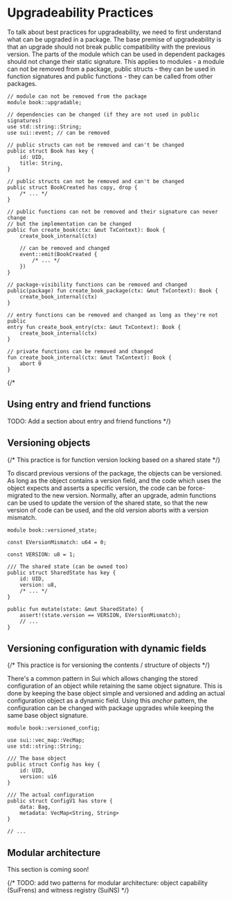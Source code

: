 # Upgradeability Practices

To talk about best practices for upgradeability, we need to first understand what can be upgraded in
a package. The base premise of upgradeability is that an upgrade should not break public
compatibility with the previous version. The parts of the module which can be used in dependent
packages should not change their static signature. This applies to modules - a module can not be
removed from a package, public structs - they can be used in function signatures and public
functions - they can be called from other packages.

```move
// module can not be removed from the package
module book::upgradable;

// dependencies can be changed (if they are not used in public signatures)
use std::string::String;
use sui::event; // can be removed

// public structs can not be removed and can't be changed
public struct Book has key {
    id: UID,
    title: String,
}

// public structs can not be removed and can't be changed
public struct BookCreated has copy, drop {
    /* ... */
}

// public functions can not be removed and their signature can never change
// but the implementation can be changed
public fun create_book(ctx: &mut TxContext): Book {
    create_book_internal(ctx)

    // can be removed and changed
    event::emit(BookCreated {
        /* ... */
    })
}

// package-visibility functions can be removed and changed
public(package) fun create_book_package(ctx: &mut TxContext): Book {
    create_book_internal(ctx)
}

// entry functions can be removed and changed as long as they're not public
entry fun create_book_entry(ctx: &mut TxContext): Book {
    create_book_internal(ctx)
}

// private functions can be removed and changed
fun create_book_internal(ctx: &mut TxContext): Book {
    abort 0
}
```

{/*
## Using entry and friend functions

TODO: Add a section about entry and friend functions
*/}

## Versioning objects

{/* This practice is for function version locking based on a shared state */}

To discard previous versions of the package, the objects can be versioned. As long as the object
contains a version field, and the code which uses the object expects and asserts a specific version,
the code can be force-migrated to the new version. Normally, after an upgrade, admin functions can
be used to update the version of the shared state, so that the new version of code can be used, and
the old version aborts with a version mismatch.

```move
module book::versioned_state;

const EVersionMismatch: u64 = 0;

const VERSION: u8 = 1;

/// The shared state (can be owned too)
public struct SharedState has key {
    id: UID,
    version: u8,
    /* ... */
}

public fun mutate(state: &mut SharedState) {
    assert!(state.version == VERSION, EVersionMismatch);
    // ...
}
```

## Versioning configuration with dynamic fields

{/* This practice is for versioning the contents / structure of objects */}

There's a common pattern in Sui which allows changing the stored configuration of an object while
retaining the same object signature. This is done by keeping the base object simple and versioned
and adding an actual configuration object as a dynamic field. Using this _anchor_ pattern, the
configuration can be changed with package upgrades while keeping the same base object signature.

```move
module book::versioned_config;

use sui::vec_map::VecMap;
use std::string::String;

/// The base object
public struct Config has key {
    id: UID,
    version: u16
}

/// The actual configuration
public struct ConfigV1 has store {
    data: Bag,
    metadata: VecMap<String, String>
}

// ...
```

## Modular architecture

This section is coming soon!

{/* TODO: add two patterns for modular architecture: object capability (SuiFrens) and witness registry (SuiNS) */}
